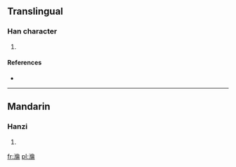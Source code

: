 ==Translingual==

===Han character===
{{Han char|rn=85|rad=水|as=10|sn=13|four=3812<sub>7</sub>|canj=水人人月 (EOOB)}}

# {{defn|Han|sort=水10}}

====References====
* {{Han ref|kx=0640.100|dkj=17955|dj=1047.060|hdz=31700.040|uh=6EA3|ud=28323|bh=DE6A|bd=56938}}

----

==Mandarin==

===Hanzi===
{{cmn-hanzi|pin=[[lún]] ([[lun2]])|wg=lun<sup>2</sup>}}

# {{defn|Mandarin|sort=水10}}

[[fr:溣]]
[[pl:溣]]